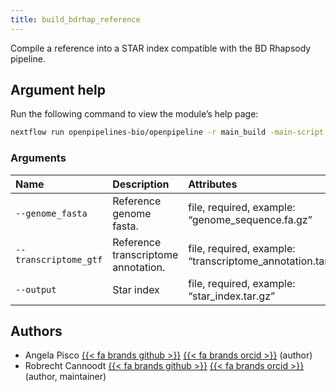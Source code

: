 ```yaml
---
title: build_bdrhap_reference
---
```


Compile a reference into a STAR index compatible with the BD Rhapsody pipeline.

## Argument help

Run the following command to view the module's help page:
```bash
nextflow run openpipelines-bio/openpipeline -r main_build -main-script target/nextflow/reference/build_bdrhap_reference/main.nf --help
```

### Arguments



:::{.column-body-outset}
|Name                  |Description                         |Attributes                                                 |
|:---------------------|:-----------------------------------|:----------------------------------------------------------|
|`--genome_fasta`      |Reference genome fasta.             |file, required, example: "genome_sequence.fa.gz"           |
|`--transcriptome_gtf` |Reference transcriptome annotation. |file, required, example: "transcriptome_annotation.tar.gz" |
|`--output`            |Star index                          |file, required, example: "star_index.tar.gz"               |
:::

## Authors

 * Angela Pisco [{{< fa brands github >}}](https://github.com/aopisco) [{{< fa brands orcid >}}](https://orcid.org/0000-0003-0142-2355) (author)
 * Robrecht Cannoodt [{{< fa brands github >}}](https://github.com/rcannood) [{{< fa brands orcid >}}](https://orcid.org/0000-0003-3641-729X) (author, maintainer)
